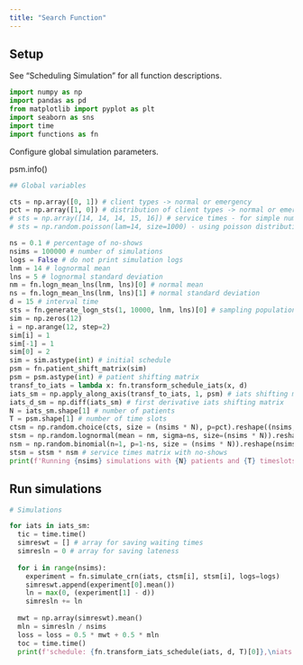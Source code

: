 ```yaml
---
title: "Search Function"
---
```


## Setup

See "Scheduling Simulation" for all function descriptions.

```python
import numpy as np
import pandas as pd
from matplotlib import pyplot as plt
import seaborn as sns
import time
import functions as fn
```

Configure global simulation parameters.

psm.info()

```python
## Global variables

cts = np.array([0, 1]) # client types -> normal or emergency
pct = np.array([1, 0]) # distribution of client types -> normal or emergency
# sts = np.array([14, 14, 14, 15, 16]) # service times - for simple numerical testing
# sts = np.random.poisson(lam=14, size=1000) - using poisson distribution

ns = 0.1 # percentage of no-shows
nsims = 100000 # number of simulations
logs = False # do not print simulation logs
lnm = 14 # lognormal mean
lns = 5 # lognormal standard deviation
nm = fn.logn_mean_lns(lnm, lns)[0] # normal mean
ns = fn.logn_mean_lns(lnm, lns)[1] # normal standard deviation
d = 15 # interval time
sts = fn.generate_logn_sts(1, 10000, lnm, lns)[0] # sampling population for service times
sim = np.zeros(12) 
i = np.arange(12, step=2)
sim[i] = 1
sim[-1] = 1
sim[0] = 2 
sim = sim.astype(int) # initial schedule
psm = fn.patient_shift_matrix(sim) 
psm = psm.astype(int) # patient shifting matrix
transf_to_iats = lambda x: fn.transform_schedule_iats(x, d) 
iats_sm = np.apply_along_axis(transf_to_iats, 1, psm) # iats shifting matrix
iats_d_sm = np.diff(iats_sm) # first derivative iats shifting matrix
N = iats_sm.shape[1] # number of patients
T = psm.shape[1] # number of time slots
ctsm = np.random.choice(cts, size = (nsims * N), p=pct).reshape((nsims, N)) # client types matrix
stsm = np.random.lognormal(mean = nm, sigma=ns, size=(nsims * N)).reshape(nsims, N) # service times matrix
nsm = np.random.binomial(n=1, p=1-ns, size = (nsims * N)).reshape(nsims, N) # no-shows matrix
stsm = stsm * nsm # service times matrix with no-shows
print(f'Running {nsims} simulations with {N} patients and {T} timeslots.')
```

## Run simulations

```python

# Simulations

for iats in iats_sm:
  tic = time.time()
  simreswt = [] # array for saving waiting times
  simresln = 0 # array for saving lateness
  
  for i in range(nsims):
    experiment = fn.simulate_crn(iats, ctsm[i], stsm[i], logs=logs)
    simreswt.append(experiment[0].mean())
    ln = max(0, (experiment[1] - d))
    simresln += ln
    
  mwt = np.array(simreswt).mean()
  mln = simresln / nsims
  loss = loss = 0.5 * mwt + 0.5 * mln
  toc = time.time()
  print(f'schedule: {fn.transform_iats_schedule(iats, d, T)[0]},\niats: {iats},\niats_diff: {np.diff(iats)},\nloss = {loss}, calc time: {toc - tic} secs')

```
